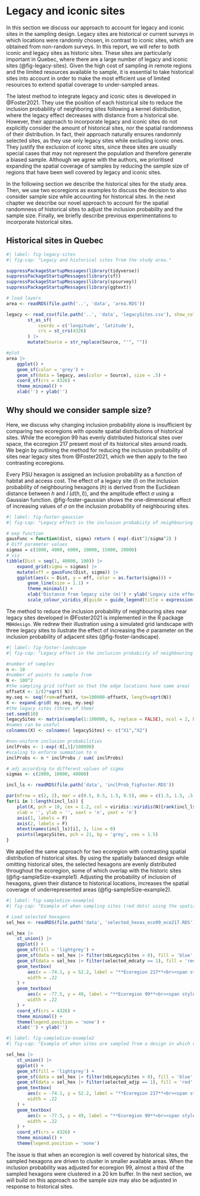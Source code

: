 # Legacy and iconic sites {#sec-legacy-sites}

In this section we discuss our approach to account for legacy and iconic sites in the sampling design.
Legacy sites are historical or current surveys in which locations were randomly chosen, in contrast to iconic sites, which are obtained from non-random surveys.
In this report, we will refer to both iconic and legacy sites as historic sites.
These sites are particularly important in Quebec, where there are a large number of legacy and iconic sites (@fig-legacy-sites).
Given the high cost of sampling in remote regions and the limited resources available to sample, it is essential to take historical sites into account in order to make the most efficient use of limited resources to extend spatial coverage to under-sampled areas.

The latest method to integrate legacy and iconic sites is developed in @Foster2021.
They use the position of each historical site to reduce the inclusion probability of neighboring sites following a kernel distribution, where the legacy effect decreases with distance from a historical site.
However, their approach to incorporate legacy and iconic sites do not explicitly consider the amount of historical sites, nor the spatial randomness of their distribution.
In fact, their approach naturally ensures randomnly selected sites, as they use only legacy sites while excluding iconic ones.
They justify the exclusion of iconic sites, since these sites are usually special cases that may not represent the population and therefore generate a biased sample.
Although we agree with the authors, we prioritised expanding the spatial coverage of samples by reducing the sample size of regions that have been well covered by legacy and iconic sites.

In the following section we describe the historical sites for the study area.
Then, we use two ecoregions as examples to discuss the decision to also consider sample size while accounting for historical sites.
In the next chapter we describe our novel approach to account for the spatial randomness of historical sites to adjust the inclusion probability and the sample size.
Finally, we briefly describe previous experimentations to incorporate historical sites.

## Historical sites in Quebec

```r
#| label: fig-legacy-sites
#| fig-cap: "Legacy and historical sites from the study area."

suppressPackageStartupMessages(library(tidyverse))
suppressPackageStartupMessages(library(sf))
suppressPackageStartupMessages(library(spsurvey))
suppressPackageStartupMessages(library(ggtext))

# load layers
area <- readRDS(file.path('..', 'data', 'area.RDS'))

legacy <- read_csv(file.path('..', 'data', 'legacySites.csv'), show_col_types = FALSE) |>
        st_as_sf(
            coords = c('longitude', 'latitude'),
            crs = st_crs(4326)
        ) |>
        mutate(Source = str_replace(Source, "'", ""))

#plot
area |>
    ggplot() +
    geom_sf(color = 'grey') +
    geom_sf(data = legacy, aes(color = Source), size = .5) +
    coord_sf(crs = 4326) +
    theme_minimal() +
    xlab('') + ylab('')
```


## Why should we consider sample size?

Here, we discuss why changing inclusion probability alone is insufficient by comparing two ecoregions with oposite spatial distributions of historical sites.
While the ecoregion 99 has evenly distributed historical sites over space, the ecoregion 217 present most of its historical sites around roads.
We begin by outlining the method for reducing the inclusion probability of sites near legacy sites from @Foster2021, which we then apply to the two contrasting ecoregions.

Every PSU hexagon is assigned an inclusion probability as a function of habitat and access cost.
The effect of a legacy site ($l$) on the inclusion probability of neighbouring hexagons ($h$) is derived from the Euclidean distance between $h$ and $l$ ($d(h, l)$), and the amplitude effect $\sigma$ using a Gaussian function.
@fig-foster-gaussian shows the one-dimensional effect of increasing values of $\sigma$ on the inclusion probability of neighbouring sites.

```r
#| label: fig-foster-gaussian
#| fig-cap: "Legacy effect in the inclusion probabiity of neighbouring sites in function their Euclian distance. Each line represents the effect range of legacy sites."

# exp function
gausFunc = function(dist, sigma) return ( exp(-dist^2/sigma^2) )
# Diff parameter values
sigmas = c(1000, 4000, 6000, 10000, 15000, 20000)
# viz
tibble(Dist = seq(1, 40000, 100)) |>
    expand_grid(sigma = sigmas) |>
    mutate(eff = gausFunc(Dist, sigma)) |>
    ggplot(aes(x = Dist, y = eff, color = as.factor(sigma))) +
        geom_line(size = 1.1) +
        theme_minimal() +
        xlab('Distance from legacy site (m)') + ylab('Legacy site effect') +
        scale_colour_viridis_d(guide = guide_legend(title = expression("" ~ sigma ~ "")))
```

The method to reduce the inclusion probability of neighbouring sites near legacy sites developed in @Foster2021 is implemented  in the R package `MBHdesign`.
We redrew their illustration using a simulated grid landscape with three legacy sites to ilustrate the effect of increasing the $\sigma$ parameter on the inclusion probability of adjacent sites (@fig-foster-landscape).

```r
#| label: fig-foster-landscape
#| fig-cap: "Legacy effect in the inclusion probabiity of neighbouring sites in function their Euclian distance. Each line represents the effect range of legacy sites."

#number of samples
n <- 10
#number of points to sample from
N <- 100^2
#the sampling grid (offset so that the edge locations have same area)
offsetX <- 1/(2*sqrt( N))
my.seq <- seq(from=offsetX, to=100000-offsetX, length=sqrt(N))
X <- expand.grid( my.seq, my.seq)
#the legacy sites (three of them)
set.seed(10)
legacySites <- matrix(sample(1:100000, 6, replace = FALSE), ncol = 2, byrow = TRUE)
#names can be useful
colnames(X) <- colnames( legacySites) <- c("X1","X2")

#non-uniform inclusion probabilities
inclProbs <- 1-exp(-X[,1]/100000)
#scaling to enforce summation to n
inclProbs <- n * inclProbs / sum( inclProbs)

# adj according to different values of sigma
sigmas <- c(2000, 10000, 40000)

incl_ls <- readRDS(file.path('data', 'inclProb_figFoster.RDS'))

par(mfrow = c(2, 2), mar = c(0.5, 0.5, 1.5, 0.5), oma = c(1.5, 1.5, .5, 0), mgp = c(1.2, 0.2, 0), tck = -.008, cex = 0.8)
for(i in 1:length(incl_ls)) {
    plot(X, pch = 19, cex = 1.2, col = viridis::viridis(N)[rank(incl_ls[[i]])], 
    xlab = '', ylab = '', xaxt = 'n', yaxt = 'n')
    axis(1, labels = F)
    axis(2, labels = F)
    mtext(names(incl_ls)[i], 3, line = 0) 
    points(legacySites, pch = 21, bg = 'grey', cex = 1.5)
}
```

We applied the same approach for two ecoregion with contrasting spatial distribution of historical sites.
By using the spatially balanced design while omitting historical sites, the selected hexagons are evenly distributed throughout the ecoregion, some of which overlap with the historic sites (@fig-sampleSize-example1).
Adjusting the probability of inclusion of hexagons, given their distance to historical locations, increases the spatial coverage of underrepresented areas (@fig-sampleSize-example2).

```r
#| label: fig-sampleSize-example1
#| fig-cap: "Example of when sampling sites (red dots) using the spatially balanced design without taking historical sites into account. Ecoregion 99 and 207 are two examples of legacy sites in which the legacy sites (blue dots) are evenly and non-uniformly distributed in space, respectively."

# Load selected hexagons
sel_hex <- readRDS(file.path('data', 'selected_hexas_eco99_eco217.RDS'))

sel_hex |>
    st_union() |>
    ggplot() +
    geom_sf(fill = 'lightgrey') +
    geom_sf(data = sel_hex |> filter(nbLegacySites > 0), fill = 'blue', color = 'transparent', alpha = .55) +
    geom_sf(data = sel_hex |> filter(selected_mdcaty == 1), fill = 'red', color = 'transparent') +
    geom_textbox(
        aes(x = -74.1, y = 52.2, label = "**Ecoregion 217**<br><span style='color:red'>Sample size</span>: 46<br><span style='color:blue'>Legacy sites</span>: 96"),
        width = .22
    ) +
    geom_textbox(
        aes(x = -77.5, y = 49, label = "**Ecoregion 99**<br><span style='color:red'>Sample size</span>: 71<br><span style='color:blue'>Legacy sites</span>: 579"),
        width = .22
    ) +
    coord_sf(crs = 4326) +
    theme_minimal() +
    theme(legend.position = 'none') +
    xlab('') + ylab('')
```


```r
#| label: fig-sampleSize-example2
#| fig-cap: "Example of when sites are sampled from a design in which only the inclusion probability is adjusted when incorporating historical sites. Ecoregion 99 and 207 are two examples of legacy sites in which the legacy sites (blue dots) are evenly and non-uniformly distributed in space, respectively."

sel_hex |>
    st_union() |>
    ggplot() +
    geom_sf(fill = 'lightgrey') +
    geom_sf(data = sel_hex |> filter(nbLegacySites > 0), fill = 'blue', color = 'transparent', alpha = .55) +
    geom_sf(data = sel_hex |> filter(selected_adjp == 1), fill = 'red', color = 'transparent') +
    geom_textbox(
        aes(x = -74.1, y = 52.2, label = "**Ecoregion 217**<br><span style='color:red'>Sample size</span>: 46<br><span style='color:blue'>Legacy sites</span>: 96"),
        width = .22
    ) +
    geom_textbox(
        aes(x = -77.5, y = 49, label = "**Ecoregion 99**<br><span style='color:red'>Sample size</span>: 71<br><span style='color:blue'>Legacy sites</span>: 579"),
        width = .22
    ) +
    coord_sf(crs = 4326) +
    theme_minimal() +
    theme(legend.position = 'none')
```

The issue is that when an ecoregion is well covered by historical sites, the sampled hexagons are driven to cluster in smaller available areas.
When the inclusion probability was adjusted for ecoregion 99, almost a third of the sampled hexagons were clustered in a 20 km buffer.
In the next section, we will build on this approach so the sample size may also be adjusted in response to historical sites.
